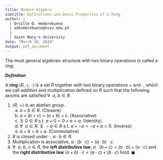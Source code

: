 ```yaml
---
title: Modern Algebra
subtitle: Definitions and Basic Properties of a Ring
author: |
  | Orville D. Hombrebueno
  | odhombrebueno@nvsu.edu.ph
  |
  | Saint Mary's University
date: "March 30, 2019"
output: pdf_document
---
```

The most general algebraic structure with two binary operations is called a *ring*.

***Definition***

A **ring** $\langle R,\:+,\:\cdot\rangle$ is a set $R$ together with two binary operations $+$ and $\cdot$, which we call *addition* and *multiplication* defined on $R$ such that the following axioms are satisfied $\forall \:\:a,\: b \in R$:

1. $\langle R,\:+\rangle$ is an abelian group.
    a. $a+b \in R$. (Closure)
    b. $a+(b+c)=(a+b)+c$. (Associative)
    c. $\exists \:\:0 \in R$ s.t. $a+0=0+a=a$. (Identity)
    d. $\forall \:\:a\in R,$ $\exists \:\:-a\in R$ s.t. $a+-a=-a+a=0$. (Inverse)
    e. $a+b=b+a$. (Commutative)
2. $R$ is closed under $\cdot$, $a \cdot b\in R$.
3. Multiplication is associative, $a\cdot(b\cdot c)=(a\cdot b)\cdot c$.
4. $\forall \:\:a,\:b,\:c\in R$, the **left distributive law**, $a\cdot(b+c)=(a\cdot b)+(a\cdot c)$ and the **right distributive law** $(a+b)\cdot c=(a\cdot c)+(b\cdot c)$ hold. $\blacksquare$